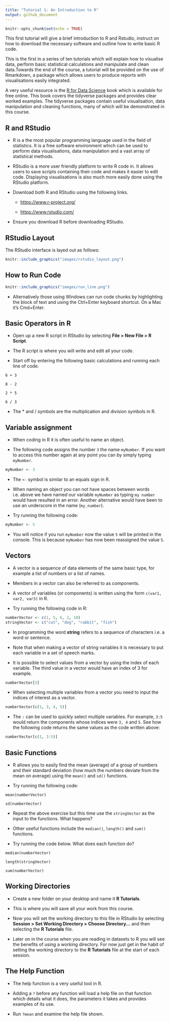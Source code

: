 ```yaml
---
title: "Tutorial 1: An Introduction to R"
output: github_document
---
```


```r
knitr::opts_chunk$set(echo = TRUE)
```

This first tutorial will give a brief introduction to R and Rstudio, instruct on how to download the necessary software and outline how to write basic R code. 

This is the first in a series of ten tutorials which will explain how to visualise data, perform basic statistical calculations and manipulate and clean data.Towards the end of the course, a tutorial will be provided on the use of Rmarkdown, a package which allows users to produce reports with visualisations easily integrated.  

A very useful resource is the [R for Data Science](http://r4ds.had.co.nz/index.html) book which is available for free online. This book covers the tidyverse packages and provides clear worked examples. The tidyverse packages contain useful visualisation, data manipulation and cleaning functions, many of which will be demonstrated in this course. 


## R and RStudio

- R is a the most popular programming language used in the field of statistics. It is a free software environment which can be used to perform data visualisations, data manipulation and a vast array of statistical methods. 

- RStudio is a more user friendly platform to write R code in. It allows users to save scripts containing their code and makes it easier to edit code. Displaying visualisations is also much more easily done using the RStudio platform.

- Download both R and RStudio using the following links. 

    - [https://www.r-project.org/](https://www.r-project.org/)

    - [https://www.rstudio.com/](https://www.rstudio.com/)  
    
- Ensure you download R before downloading RStudio.


## RStudio Layout

The RStudio interface is layed out as follows:


```r
knitr::include_graphics("images/rstudio_layout.png")
```

## How to Run Code  

```r
knitr::include_graphics("images/run_line.png")
```

- Alternatively those using Windows can run code chunks by highlighting the block of text and using the Ctrl+Enter keyboard shortcut. On a Mac it's Cmd+Enter. 


## Basic Operators in R
- Open up a new R script in RStudio by selecting **File > New File > R Script**.

- The R script is where you will write and edit all your code.

- Start off by entering the following basic calculations and running each line of code.

`6 + 3`

`8 - 2`

`2 * 5`

`6 / 3`

- The * and / symbols are the multiplication and division symbols in R.

## Variable assignment 
- When coding in R it is often useful to name an object. 

- The following code assigns the number `3` the name `myNumber`. If you want to access this number again at any point you can by simply typing `myNumber`.

```r
myNumber <- 3
```

- The `<-` symbol is similar to an equals sign in R.

- When naming an object you can not have spaces between words i.e. above we have named our variable `myNumber` as typing `my number` would have resulted in an error. Another alternative would have been to use an underscore in the name (`my_number`).

- Try running the following code:
```r
myNumber <- 5
```
- You will notice if you run `myNumber` now the value `5` will be printed in the console. This is because `myNumber` has now been reassigned the value `5`. 

## Vectors
- A vector is a sequence of data elements of the same basic type, for example a list of numbers or a list of names. 

- Members in a vector can also be referred to as components.

- A vector of variables (or components) is written using the form `c(var1, var2, var3)` in R.

- Try running the following code in R:

```r
numberVector <- c(1, 5, 6, 2, 10)
stringVector <- c("cat", "dog", "rabbit", "fish")
```
- In programming the word **string** refers to a sequence of characters i.e. a word or sentence. 

- Note that when making a vector of string variables it is necessary to put each variable in a set of speech marks.

- It is possible to select values from a vector by using the index of each variable. The third value in a vector would have an index of 3 for example.

```r
numberVector[3]
```

- When selecting multiple variables from a vector you need to input the indices of interest as a vector.

```r
numberVector[c(1, 3, 4, 5)]
```

- The `:` can be used to quickly select multiple variables. For example, `3:5` would return the components whose indices were `3, 4` and `5`. See how the following code returns the same values as the code written above:

```r
numberVector[c(1, 3:5)]
```


## Basic Functions
- R allows you to easily find the mean (average) of a group of numbers and their standard deviation (how much the numbers deviate from the mean on average) using the `mean()` and `sd()` functions. 

- Try running the following code:

`mean(numberVector)`

`sd(numberVector)`

- Repeat the above exercise but this time use the `stringVector` as the input to the functions. What happens?

- Other useful functions include the `median()`, `length()` and `sum()` functions.

- Try running the code below. What does each function do?

`median(numberVector)`

`length(stringVector)`

`sum(numberVector)`


## Working Directories
- Create a new folder on your desktop and name it **R Tutorials**.

- This is where you will save all your work from this course.

- Now you will set the working directory to this file in RStudio by selecting **Session > Set Working Directory > Choose Directory...** and then selecting the **R Tutorials** file.

- Later on in the course when you are reading in datasets to R you will see the benefits of using a working directory. For now just get in the habit of setting the working directory to the **R Tutorials** file at the start of each session. 



## The Help Function

- The help function is a very useful tool in R. 

- Adding a `?` before any function will load a help file on that function which details what it does, the parameters it takes and provides examples of its use.

- Run `?mean` and examine the help file shown.

<!-- ## Matrices in R -->
<!-- - A matrix is a two dimensional array of data.  -->

<!-- - A matrix is created in R using the `matrix` function which takes the format `matrix(data, nrow, ncol, byrow= FALSE)` where `data` is the input to the matrix, `nrow` is the number of rows in the matrix and `ncol` is the number of columns. By default the matrix is filled by column, however this can be changed to by row by setting the `byrow` parameter equal to `TRUE`.  -->

<!-- - Below is an example of how to create a basic matrix with the resulting matrix shown underneath: -->

<!-- ```{r matix} -->
<!-- myMatrix <- matrix(c(1, 3, 4, 7, 2, 1, 9, 5, 3), nrow=3, ncol= 3) -->
<!-- myMatrix -->
<!-- ``` -->

<!-- **Exercise 1: Recreate the matrix shown below in R and name it `testScores`.** [Exercise 1 Solution] -->

<!-- ```{r matrix2, echo=FALSE} -->
<!-- testScores <- matrix(c(70, 43, 81, 59, 75, 59, 88, 63, 68, 46, 83, 61), nrow=4, ncol=3) -->
<!-- testScores -->
<!-- ``` -->

<!-- ## Naming Rows and Columns -->
<!-- - It is possible to name the rows and columns in a matrix using the `rownames()` and `colnames()` functions. -->

<!-- - Firstly, name the columns in `testScores` by typing the following code: -->

<!-- ```{r colnames} -->
<!-- colnames(testScores) <- c("Jan", "Feb", "Mar") -->
<!-- ``` -->

<!-- **Excerise 2: Name the rows in testScores Katie, Robert, Niamh and Nick.** [Exercise 2 Solution] -->
<!-- ```{r rownames, echo=FALSE} -->
<!-- rownames(testScores) <- c("Katie", "Robert","Niamh", "Nick") -->

<!-- ``` -->

<!-- ## Selecting values in a Matrix -->
<!-- - Similar to vectors, variables in a matrix are selected using indices. However this time to get a specific variable you must input two indices; the row index and the column index.  -->

<!-- - To select the value in the first row and third column of a matrix you would use the following format: `matrixName[1,3]`. Note that the row index is specified first and then column index second, after a comma.  -->

<!-- - Some examples of selecting values from matrices are shown below. Do you understand the output returned by each line of code? -->

<!-- ```{r selectOne} -->
<!-- myMatrix[2,3] -->
<!-- ``` -->

<!-- ```{r selectMutliple} -->
<!-- myMatrix[1:2,3] -->
<!-- ``` -->
<!-- - It is possible to select an entire row or column from a matrix. -->
<!-- ```{r selectRow} -->
<!-- myMatrix[1,] -->
<!-- ``` -->
<!-- ```{r selectColumn} -->
<!-- myMatrix[,2] -->
<!-- ``` -->

<!-- ## Selecting Values using Row and Column Names -->
<!-- - One useful element of naming rows and columns is that they can be used to select variables in the matrix. This is especially useful when trying to access data in a large matrix.  -->

<!-- - Try running the code below yourself, checking that you get the same answers. -->

<!-- ```{r} -->
<!-- testScores["Niamh","Feb"] -->
<!-- ``` -->

<!-- ```{r} -->
<!-- testScores["Nick", c("Jan", "Mar")] -->
<!-- ``` -->

<!-- ```{r} -->
<!-- testScores[,"Feb"] -->
<!-- ``` -->

<!-- ## Rbind and Cbind  -->
<!-- - The `rbind` and `cbind` functions allow you to add rows and columns to an existing matrix respectively.  -->

<!-- - For example, if we wanted to add test scores from April to the existing `testScores` matrix we would do so as follows: -->
<!-- ```{r addCol} -->
<!-- Apr <- c(72, 53, 85, 64) -->
<!-- testScores <- cbind(testScores, Apr) -->
<!-- testScores -->
<!-- ``` -->
<!-- - Run the code above before starting Exercise 3. -->

<!-- **Exercise 3: The testScores matrix is missing a student named Lucy. Use the `rbind()` function to add her scores in. Lucy has test scores of 61, 64, 70 and 63 for the months of January, February, March and April respectively.** [Exercise 3 Solution] -->

<!-- ```{r addRow, echo=FALSE} -->
<!-- Lucy <- c(61, 64, 70, 63) -->
<!-- testScores <- rbind(testScores, Lucy) -->
<!-- ``` -->

<!-- ## The Apply Function -->
<!-- - The `apply()` function returns the result obtained when a set function is applied to a matrix. -->

<!-- - The function takes the following format: `apply(X, MARGIN, FUN)` where `X` is the matrix and `FUN` is the chosen function. The `MARGIN` parameter refers to whether you wish to apply the function to the rows or columns of the matrix. `MARGIN` is set to `1` for rows and `2` for columns. -->

<!-- - For example, if you wanted to find the average test score for each month you would do the following: -->

<!-- ```{r} -->
<!-- apply(testScores, 2, mean) -->
<!-- ``` -->

<!-- **Exercise 4: Find each individuals max test score. Hint: use the `max()` function.** [Exercise 4 Solution] -->

<!-- ## Editing Data in Matrix -->
<!-- - It is very easy to access and edit data in a matrix.  -->

<!-- - For example, from looking at the average test score values by month in `testScores`, it was thought that the January test must have been too hard. As a result, it was decided that each student would get 5 extra marks for their January test. -->

<!-- - The code below shows how to make the necessary charges to the matrix. -->

<!-- ```{r} -->
<!-- testScores[,"Jan"] <- testScores[,"Jan"] + 5 -->
<!-- testScores -->
<!-- ``` -->

<!-- - The following exercises are more challenging that the previous ones. If you are comfortable with the material so far give them a go.  -->

<!-- **Exercise 5: It was discovered that Niamh's February test score was inputted incorrectly and should be 78 instead of 88. Make the necessary update to `testScores`.** [Exercise 5 Solution] -->

<!-- **Exercise 6: Robert has appealed his test scores and as a result has been granted a 20% increase in the marks received for each test. Update `testScores` with Robert's new result.** [Exercise 6 Solution] -->





<!-- # Solutions -->



<!-- ### Exercise 1 Solution -->
<!-- ```{r} -->
<!-- testScores <- matrix(c(70, 43, 81, 59, 75, 59, 88, 63, 68, 46, 83, 61), nrow = 4, ncol = 3) -->
<!-- testScores -->
<!-- ``` -->

<!-- ### Exercise 2 Solution -->
<!-- ```{r} -->
<!-- colnames(testScores) <- c("Jan", "Feb", "Mar") -->

<!-- rownames(testScores) <- c("Katie", "Robert","Niamh", "Nick") -->
<!-- testScores -->
<!-- ``` -->

<!-- ### Exercise 3 Solution -->
<!-- ```{r} -->
<!-- Apr <- c(72,53,85,64) -->
<!-- testScores <- cbind(testScores, Apr) -->

<!-- Lucy <- c(61, 64, 70, 63) -->
<!-- testScores <- rbind(testScores, Lucy) -->
<!-- testScores -->
<!-- ``` -->

<!-- ### Exercise 4 Solution -->
<!-- ```{r} -->
<!-- apply(testScores, 1, max) -->
<!-- ``` -->

<!-- ### Exercise 5 Solution -->
<!-- ```{r} -->
<!-- testScores["Niamh", "Feb"] <- 78 -->
<!-- testScores -->
<!-- ``` -->

<!-- ### Exercise 6 solution -->
<!-- ```{r} -->
<!-- testScores["Robert",] <- testScores["Robert",]*1.2 -->
<!-- testScores -->
<!-- ``` -->



